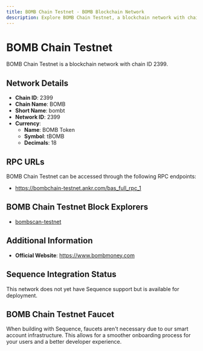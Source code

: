 ```yaml
--- 
title: BOMB Chain Testnet - BOMB Blockchain Network
description: Explore BOMB Chain Testnet, a blockchain network with chain ID 2399. Learn about its native currency, BOMB Token, and how to interact with the network.
---
```


# BOMB Chain Testnet

BOMB Chain Testnet is a blockchain network with chain ID 2399.

## Network Details

- **Chain ID**: 2399
- **Chain Name**: BOMB
- **Short Name**: bombt
- **Network ID**: 2399
- **Currency**: 
  - **Name**: BOMB Token
  - **Symbol**: tBOMB
  - **Decimals**: 18

## RPC URLs

BOMB Chain Testnet can be accessed through the following RPC endpoints:

- https://bombchain-testnet.ankr.com/bas_full_rpc_1

## BOMB Chain Testnet Block Explorers

- [bombscan-testnet](https://explorer.bombchain-testnet.ankr.com)

## Additional Information

- **Official Website**: https://www.bombmoney.com

## Sequence Integration Status

This network does not yet have Sequence support but is available for deployment.

## BOMB Chain Testnet Faucet

When building with Sequence, faucets aren't necessary due to our smart account infrastructure. This allows for a smoother onboarding process for your users and a better developer experience.
